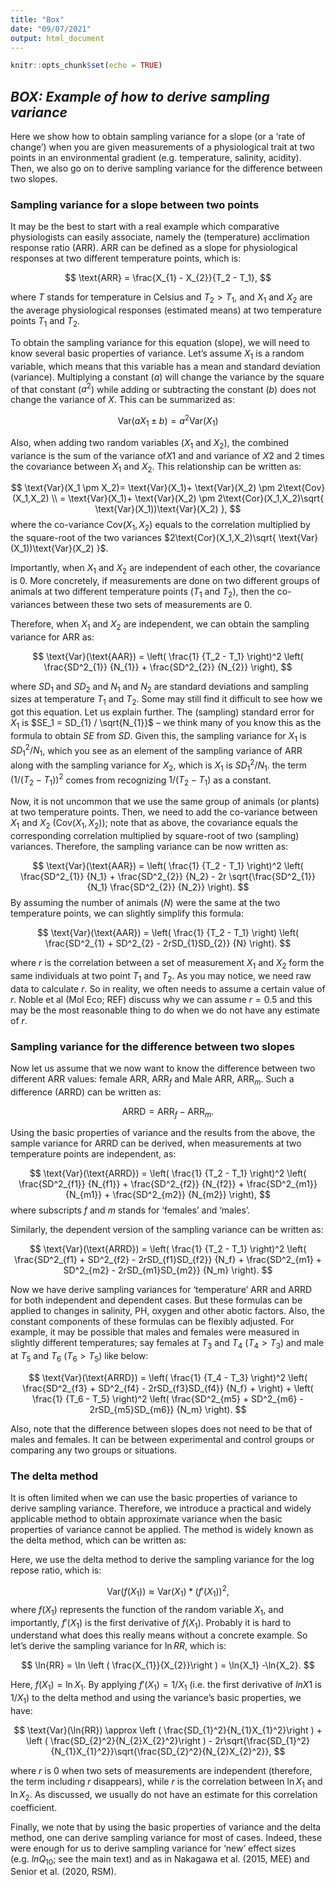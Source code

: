 ```yaml
---
title: "Box"
date: "09/07/2021"
output: html_document
---
```


```r
knitr::opts_chunk$set(echo = TRUE)
```

## *BOX: Example of how to derive sampling variance*

Here we show how to obtain sampling variance for a slope (or a 'rate of change') when you are given measurements of a physiological trait at two points in an environmental gradient (e.g. temperature, salinity, acidity). Then, we also go on to derive sampling variance for the difference between two slopes.

### Sampling variance for a slope between two points

It may be the best to start with a real example which comparative physiologists can easily associate, namely the (temperature) acclimation response ratio (ARR). ARR can be defined as a slope for physiological responses at two different temperature points, which is:

$$
\text{ARR} = \frac{X_{1} - X_{2}}{T_2 - T_1},
$$

where *T* stands for temperature in Celsius and $T_2 > T_1$, and $X_1$ and $X_2$ are the average physiological responses (estimated means) at two temperature points $T_1$ and $T_2$.

To obtain the sampling variance for this equation (slope), we will need to know several basic properties of variance. Let's assume $X_1$ is a random variable, which means that this variable has a mean and standard deviation (variance). Multiplying a constant ($a$) will change the variance by the square of that constant ($a^2$) while adding or subtracting the constant ($b$) does not change the variance of $X$. This can be summarized as:

$$
\text{Var}(aX_1 \pm b)=a^2\text{Var}(X_1)
$$

Also, when adding two random variables ($X_1$ and $X_2$), the combined variance is the sum of the variance of$X1$ and and variance of $X2$ and 2 times the covariance between $X_1$ and $X_2$. This relationship can be written as:

$$
\text{Var}(X_1 \pm X_2)= \text{Var}(X_1)+ \text{Var}(X_2) \pm 2\text{Cov}(X_1,X_2) \\
= \text{Var}(X_1)+ \text{Var}(X_2) \pm 2\text{Cor}(X_1,X_2)\sqrt{ \text{Var}(X_1))\text{Var}(X_2) },
$$ where the co-variance $\text{Cov}(X_1,X_2)$ equals to the correlation multiplied by the square-root of the two variances $2\text{Cor}(X_1,X_2)\sqrt{ \text{Var}(X_1))\text{Var}(X_2) }$.

Importantly, when $X_1$ and $X_2$ are independent of each other, the covariance is 0. More concretely, if measurements are done on two different groups of animals at two different temperature points ($T_1$ and $T_2$), then the co-variances between these two sets of measurements are 0.

Therefore, when $X_1$ and $X_2$ are independent, we can obtain the sampling variance for ARR as:

$$
\text{Var}(\text{AAR}) = \left( \frac{1} {T_2 - T_1} \right)^2 
\left( \frac{SD^2_{1}} {N_{1}} + \frac{SD^2_{2}} {N_{2}} \right),
$$

where $SD_{1}$ and $SD_{2}$ and $N_1$ and $N_2$ are standard deviations and sampling sizes at temperature $T_1$ and $T_2$. Some may still find it difficult to see how we got this equation. Let us explain further. The (sampling) standard error for $X_1$ is $SE_1 = SD_{1} / \sqrt{N_{1}}$ -- we think many of you know this as the formula to obtain *SE* from *SD*. Given this, the sampling variance for $X_1$ is $SD^2_{1} / N_{1}$, which you see as an element of the sampling variance of ARR along with the sampling variance for $X_2$, which is $X_1$ is $SD^2_{1} / N_{1}$. the term $(1/(T_2 - T_1))^2$ comes from recognizing $1/(T_2 - T_1)$ as a constant.

Now, it is not uncommon that we use the same group of animals (or plants) at two temperature points. Then, we need to add the co-variance between $X_1$ and $X_2$ ($\text{Cov}(X_1,X_2)$); note that as above, the covariance equals the corresponding correlation multiplied by square-root of two (sampling) variances. Therefore, the sampling variance can be now written as:

$$
\text{Var}(\text{AAR}) = \left( \frac{1} {T_2 - T_1} \right)^2 
\left( 
\frac{SD^2_{1}} {N_1} + \frac{SD^2_{2}} {N_2} - 2r \sqrt{\frac{SD^2_{1}} {N_1}  \frac{SD^2_{2}} {N_2}} 
\right).
$$ By assuming the number of animals (*N*) were the same at the two temperature points, we can slightly simplify this formula:

$$ 
\text{Var}(\text{AAR}) = \left( 
\frac{1} {T_2 - T_1} 
\right)
\left( 
\frac{SD^2_{1} + SD^2_{2}  - 2rSD_{1}SD_{2}} {N} 
\right).
$$

where *r* is the correlation between a set of measurement $X_1$ and $X_2$ form the same individuals at two point $T_1$ and $T_2$. As you may notice, we need raw data to calculate *r*. So in reality, we often needs to assume a certain value of *r*. Noble et al (Mol Eco; REF) discuss why we can assume $r = 0.5$ and this may be the most reasonable thing to do when we do not have any estimate of *r*.

### Sampling variance for the difference between two slopes

Now let us assume that we now want to know the difference between two different ARR values: female ARR, $\text{ARR}_{f}$ and Male ARR, $\text{ARR}_{m}$. Such a difference (ARRD) can be written as:

$$
\text{ARRD} = \text{ARR}_{f} - \text{ARR}_{m}.
$$

Using the basic properties of variance and the results from the above, the sample variance for ARRD can be derived, when measurements at two temperature points are independent, as:

$$
\text{Var}(\text{ARRD}) = \left( \frac{1} {T_2 - T_1} \right)^2 
\left( \frac{SD^2_{f1}} {N_{f1}} + \frac{SD^2_{f2}} {N_{f2}} +
 \frac{SD^2_{m1}} {N_{m1}} + \frac{SD^2_{m2}} {N_{m2}}
\right),
$$ where subscripts *f* and *m* stands for 'females' and 'males'.

Similarly, the dependent version of the sampling variance can be written as:

$$
\text{Var}(\text{ARRD}) = \left( \frac{1} {T_2 - T_1} \right)^2 
\left( 
\frac{SD^2_{f1} + SD^2_{f2}  - 2rSD_{f1}SD_{f2}} {N_f}   +
\frac{SD^2_{m1} + SD^2_{m2}  - 2rSD_{m1}SD_{m2}} {N_m}
\right).
$$

Now we have derive sampling variances for 'temperature' ARR and ARRD for both independent and dependent cases. But these formulas can be applied to changes in salinity, PH, oxygen and other abotic factors. Also, the constant components of these formulas can be flexibly adjusted. For example, it may be possible that males and females were measured in slightly different temperatures; say females at $T_3$ and $T_4$ ($T_4 > T_3$) and male at $T_5$ and $T_6$ ($T_6 > T_5$) like below:

$$
\text{Var}(\text{ARRD}) = \left( \frac{1} {T_4 - T_3} \right)^2 
\left( 
\frac{SD^2_{f3} + SD^2_{f4}  - 2rSD_{f3}SD_{f4}} {N_f}   +
\right) +
\left( \frac{1} {T_6 - T_5} \right)^2 
\left( 
\frac{SD^2_{m5} + SD^2_{m6}  - 2rSD_{m5}SD_{m6}} {N_m}
\right).
$$

Also, note that the difference between slopes does not need to be that of males and females. It can be between experimental and control groups or comparing any two groups or situations.

### The delta method

It is often limited when we can use the basic properties of variance to derive sampling variance. Therefore, we introduce a practical and widely applicable method to obtain approximate variance when the basic properties of variance cannot be applied. The method is widely known as the delta method, which can be written as:

Here, we use the delta method to derive the sampling variance for the log repose ratio, which is:

$$
\text{Var}(f(X_1)) \approx \text{Var}(X_1)* \left( 
f'(X_1)
\right)^2,
$$ where $f(X_1)$ represents the function of the random variable $X_1$, and importantly, $f'(X_1)$ is the first derivative of $f(X_1)$. Probably it is hard to understand what does this really means without a concrete example. So let's derive the sampling variance for $\ln{RR}$, which is:

$$
\ln{RR} = \ln \left ( \frac{X_{1}}{X_{2}}\right ) = \ln{X_1} -\ln{X_2}.
$$ 


Here, $f(X_1) = \ln{X_1}$. By applying $f'(X_1) = 1/{X_1}$ (i.e. the first derivative of $lnX1$ is $1/{X_1}$) to the delta method and using the variance's basic properties, we have:

$$
\text{Var}(\ln{RR}) \approx  \left ( \frac{SD_{1}^2}{N_{1}X_{1}^2}\right ) + \left ( \frac{SD_{2}^2}{N_{2}X_{2}^2}\right ) 
- 2r\sqrt{\frac{SD_{1}^2}{N_{1}X_{1}^2}}\sqrt{\frac{SD_{2}^2}{N_{2}X_{2}^2}},
$$

where $r$ is 0 when two sets of measurements are independent (therefore, the term including $r$ disappears), while $r$ is the correlation between $\ln{X_1}$ and $\ln{X_2}$. As discussed, we usually do not have an estimate for this correlation coefficient.

Finally, we note that by using the basic properties of variance and the delta method, one can derive sampling variance for most of cases. Indeed, these were enough for us to derive sampling variance for 'new' effect sizes (e.g. $lnQ_{10}$; see the main text) and as in Nakagawa et al. (2015, MEE) and Senior et al. (2020, RSM).
